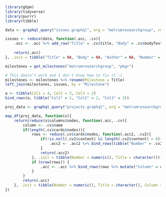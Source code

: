 ```r
library(ghpm)
library(tidyverse)
library(purrr)
library(tibble)
```
```r
data <- graphql_query("issues.graphql", org = "metrumresearchgroup", repo = "pkgr")$repository$issues$nodes

issues <- reduce(data, function(.acc, .cv){
	.acc <- .acc %>% add_row("Title" = .cv$title, "Body" = .cv$bodyText, "Author" = .cv$author$login, "Number" = .cv$number, "Labels" = ifelse(!is_empty(.cv$labels$nodes), .cv$labels$nodes[[1]]$name, NA), "Milestone" = ifelse(is.null(.cv$milestone), "None", .cv$milestone), "State" = .cv$state)
	
	return(.acc)
}, .init = tibble("Title" = NA, "Body" = NA, "Author" = NA, "Number" = NA, "Labels" = NA, "Milestone" = NA, "State" = NA))

milestones = get_milestones("metrumresearchgroup", "pkgr")

# This doesn't work and I don't know how to fix it :( 
milestones <- milestones %>% rename(Milestone = Title)
left_join(milestones, issues, by = "Milestone")

a <- tibble(Col1 = 4, Col2 = 3, Col3 = 2)
bind_rows(a, tibble("Col1" = 1, "Col2" = 2, "Col3" = 3))
```

```r
proj_data <- graphql_query("projects.graphql", org = "metrumresearchgroup", repo = "pkgr")$repository$projects$nodes

map_df(proj_data, function(x){
	return(reduce(x$columns$nodes, function(.acc, .cv){
		column <- .cv$name
		if(length(.cv$cards$nodes)){
			rows <- reduce(.cv$cards$nodes, function(.acc2, .cv2){
				if(!is.null(.cv2$content) && length(.cv2$content) > 0){
					.acc2 <- .acc2 %>% bind_rows(tibble("Number" = .cv2$content$number, "Title" = .cv2$content$title))
				}
				return(.acc2)
			}, .init = tibble(Number = numeric(), Title = character()))
			if (nrow(rows)) {
				.acc <- .acc %>% bind_rows(rows %>% mutate("Column" = column))
			}
		}
		return(.acc)
	}, .init = tibble(Number = numeric(), Title = character(), Column = character(), .rows = 0)))
})
```

